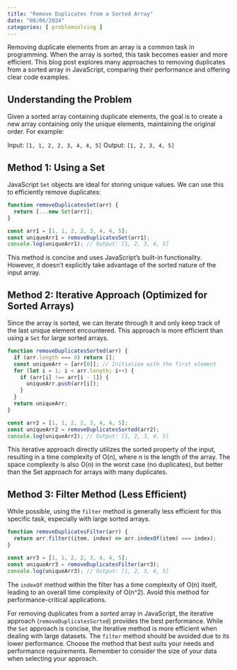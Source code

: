 ```yaml
---
title: "Remove Duplicates from a Sorted Array"
date: "08/06/2024"
categories: [ problemsolving ]
---
```


Removing duplicate elements from an array is a common task in programming. When the array is sorted, this task becomes easier and more efficient. This blog post explores many approaches to removing duplicates from a sorted array in JavaScript, comparing their performance and offering clear code examples.

## Understanding the Problem

Given a sorted array containing duplicate elements, the goal is to create a new array containing only the unique elements, maintaining the original order.  For example:

Input: `[1, 1, 2, 2, 3, 4, 4, 5]`
Output: `[1, 2, 3, 4, 5]`

## Method 1: Using a Set

JavaScript `Set` objects are ideal for storing unique values. We can use this to efficiently remove duplicates:

```javascript
function removeDuplicatesSet(arr) {
  return [...new Set(arr)];
}

const arr1 = [1, 1, 2, 2, 3, 4, 4, 5];
const uniqueArr1 = removeDuplicatesSet(arr1);
console.log(uniqueArr1); // Output: [1, 2, 3, 4, 5]
```

This method is concise and uses JavaScript's built-in functionality.  However, it doesn't explicitly take advantage of the sorted nature of the input array.

## Method 2: Iterative Approach (Optimized for Sorted Arrays)

Since the array is sorted, we can iterate through it and only keep track of the last unique element encountered. This approach is more efficient than using a `Set` for large sorted arrays.

```javascript
function removeDuplicatesSorted(arr) {
  if (arr.length === 0) return [];
  const uniqueArr = [arr[0]]; // Initialize with the first element
  for (let i = 1; i < arr.length; i++) {
    if (arr[i] !== arr[i - 1]) {
      uniqueArr.push(arr[i]);
    }
  }
  return uniqueArr;
}

const arr2 = [1, 1, 2, 2, 3, 4, 4, 5];
const uniqueArr2 = removeDuplicatesSorted(arr2);
console.log(uniqueArr2); // Output: [1, 2, 3, 4, 5]
```

This iterative approach directly utilizes the sorted property of the input, resulting in a time complexity of O(n), where n is the length of the array. The space complexity is also O(n) in the worst case (no duplicates), but better than the Set approach for arrays with many duplicates.

## Method 3: Filter Method (Less Efficient)

While possible, using the `filter` method is generally less efficient for this specific task, especially with large sorted arrays.

```javascript
function removeDuplicatesFilter(arr) {
  return arr.filter((item, index) => arr.indexOf(item) === index);
}

const arr3 = [1, 1, 2, 2, 3, 4, 4, 5];
const uniqueArr3 = removeDuplicatesFilter(arr3);
console.log(uniqueArr3); // Output: [1, 2, 3, 4, 5]

```
The `indexOf` method within the filter has a time complexity of O(n) itself, leading to an overall time complexity of O(n^2).  Avoid this method for performance-critical applications.


For removing duplicates from a *sorted* array in JavaScript, the iterative approach (`removeDuplicatesSorted`) provides the best performance.  While the `Set` approach is concise, the iterative method is more efficient when dealing with large datasets.  The `filter` method should be avoided due to its lower performance.  Choose the method that best suits your needs and performance requirements. Remember to consider the size of your data when selecting your approach.

